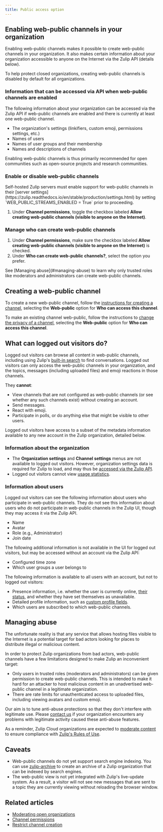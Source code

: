 ```yaml
---
title: Public access option
---
```



<WebPublicChannelsIntro />

## Enabling web-public channels in your organization

Enabling web-public channels makes it possible to create web-public
channels in your organization. It also makes certain information about
your organization accessible to anyone on the Internet via the Zulip
API (details below).

To help protect closed organizations, creating web-public channels is
disabled by default for all organizations.

### Information that can be accessed via API when web-public channels are enabled

The following information about your organization can be accessed via the Zulip
API if web-public channels are enabled and there is currently at least one
web-public channel.

* The organization's settings (linkifiers, custom emoji, permissions
  settings, etc.)
* Names of users
* Names of user groups and their membership
* Names and descriptions of channels

Enabling web-public channels is thus primarily recommended for open
communities such as open-source projects and research communities.

### Enable or disable web-public channels

<ZulipNote>
  Self-hosted Zulip servers must enable support for web-public channels in their
  [server settings](https://zulip.readthedocs.io/en/stable/production/settings.html)
  by setting `WEB_PUBLIC_STREAMS_ENABLED = True` prior to proceeding.
</ZulipNote>

<FlattenedSteps>
  <NavigationSteps target="settings/organization-permissions" />

  1. Under **Channel permissions**, toggle the checkbox labeled **Allow
     creating web-public channels (visible to anyone on the Internet)**.
</FlattenedSteps>

### Manage who can create web-public channels

<FlattenedSteps>
  <NavigationSteps target="settings/organization-permissions" />

  1. Under **Channel permissions**, make sure the checkbox labeled **Allow
     creating web-public channels (visible to anyone on the Internet)** is
     checked.
  1. Under **Who can create web-public channels?**, select the option you prefer.
</FlattenedSteps>

<ZulipTip>
  See [Managing abuse](#managing-abuse) to learn why only
  trusted roles like moderators and administrators can create web-public channels.
</ZulipTip>

## Creating a web-public channel

To create a new web-public channel, follow the [instructions for creating a
channel](/help/create-a-channel), selecting the **Web-public** option for **Who
can access this channel**.

To make an existing channel web-public, follow the instructions to
[change the privacy of a
channel](/help/change-the-privacy-of-a-channel), selecting the
**Web-public** option for **Who can access this channel**.

## What can logged out visitors do?

Logged out visitors can browse all content in web-public channels,
including using Zulip's [built-in search](/help/search-for-messages)
to find conversations. Logged out visitors can only access
the web-public channels in your organization, and the topics, messages
(including uploaded files) and emoji reactions in those channels.

They **cannot**:

* View channels that are not configured as web-public channels (or see
  whether any such channels exist) without creating an account.
* Send messages.
* React with emoji.
* Participate in polls, or do anything else that might be visible to
  other users.

Logged out visitors have access to a subset of the metadata
information available to any new account in the Zulip organization,
detailed below.

### Information about the organization

* The **Organization settings** and **Channel settings** menus are not
  available to logged out visitors. However, organization settings data is
  required for Zulip to load, and may thus be [accessed via the Zulip API][info-via-api].
* Logged out visitors cannot view [usage statistics](/help/analytics).

[info-via-api]: /help/public-access-option#information-that-can-be-accessed-via-api-when-web-public-channels-are-enabled

### Information about users

Logged out visitors can see the following information about users who
participate in web-public channels. They do not see this information
about users who do not participate in web-public channels in the Zulip
UI, though they may access it via the Zulip API.

* Name
* Avatar
* Role (e.g., Administrator)
* Join date

The following additional information is not available in the UI for
logged out visitors, but may be accessed without an account via the
Zulip API:

* Configured time zone
* Which user groups a user belongs to

The following information is available to all users with an account,
but not to logged out visitors:

* Presence information, i.e. whether the user is currently online,
  [their status](/help/status-and-availability),
  and whether they have set themselves as unavailable.
* Detailed profile information, such as [custom profile
  fields](/help/custom-profile-fields).
* Which users are subscribed to which web-public channels.

## Managing abuse

The unfortunate reality is that any service
that allows hosting files visible to the Internet is a potential target for bad
actors looking for places to distribute illegal or malicious content.

In order to protect Zulip organizations from
bad actors, web-public channels have a few limitations designed to make
Zulip an inconvenient target:

* Only users in trusted roles (moderators and administrators) can be given
  permission to create web-public channels. This is intended to make it hard
  for an attacker to host malicious content in an unadvertised web-public
  channel in a legitimate organization.
* There are rate limits for unauthenticated access to uploaded
  files, including viewing avatars and custom emoji.

Our aim is to tune anti-abuse protections so that they don't
interfere with legitimate use. Please [contact us](/help/contact-support)
if your organization encounters any problems with legitimate activity caused
these anti-abuse features.

As a reminder, Zulip Cloud organizations are expected to
[moderate content](/help/moderating-open-organizations) to ensure compliance
with [Zulip's Rules of Use](https://zulip.com/policies/rules).

## Caveats

* Web-public channels do not yet support search engine indexing. You
  can use [zulip-archive](https://github.com/zulip/zulip-archive) to
  create an archive of a Zulip organization that can be indexed by
  search engines.
* The web-public view is not yet integrated with Zulip's live-update
  system. As a result, a visitor will not see new messages that are
  sent to a topic they are currently viewing without reloading the
  browser window.

## Related articles

* [Moderating open organizations](/help/moderating-open-organizations)
* [Channel permissions](/help/channel-permissions)
* [Restrict channel creation](/help/configure-who-can-create-channels)
